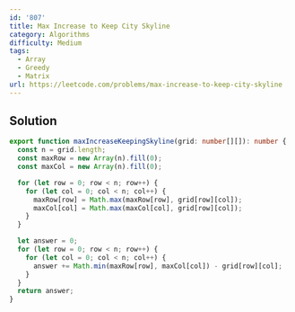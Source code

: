 ```yaml
---
id: '807'
title: Max Increase to Keep City Skyline
category: Algorithms
difficulty: Medium
tags:
  - Array
  - Greedy
  - Matrix
url: https://leetcode.com/problems/max-increase-to-keep-city-skyline
---
```


## Solution

```typescript filename="solution.ts" copy
export function maxIncreaseKeepingSkyline(grid: number[][]): number {
  const n = grid.length;
  const maxRow = new Array(n).fill(0);
  const maxCol = new Array(n).fill(0);

  for (let row = 0; row < n; row++) {
    for (let col = 0; col < n; col++) {
      maxRow[row] = Math.max(maxRow[row], grid[row][col]);
      maxCol[col] = Math.max(maxCol[col], grid[row][col]);
    }
  }

  let answer = 0;
  for (let row = 0; row < n; row++) {
    for (let col = 0; col < n; col++) {
      answer += Math.min(maxRow[row], maxCol[col]) - grid[row][col];
    }
  }
  return answer;
}
```
